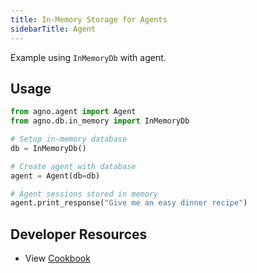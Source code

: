 ```yaml
---
title: In-Memory Storage for Agents
sidebarTitle: Agent
---
```


Example using `InMemoryDb` with agent.

## Usage

```python
from agno.agent import Agent
from agno.db.in_memory import InMemoryDb

# Setup in-memory database
db = InMemoryDb()

# Create agent with database
agent = Agent(db=db)

# Agent sessions stored in memory
agent.print_response("Give me an easy dinner recipe")
```


## Developer Resources

- View [Cookbook](https://github.com/agno-agi/agno/tree/v2.0/cookbook/db/json/json_for_team.py)
